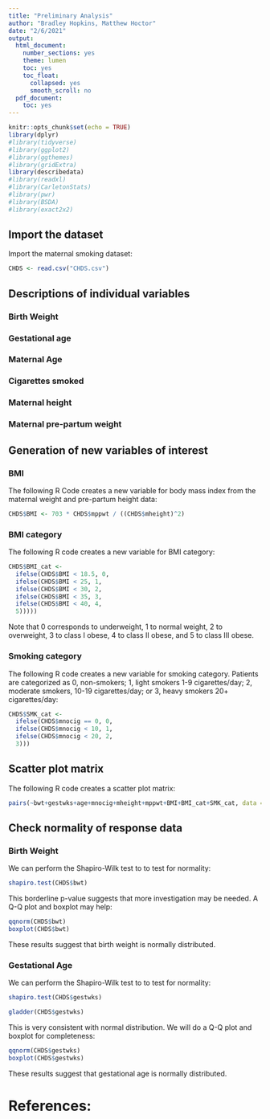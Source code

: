 ```yaml
---
title: "Preliminary Analysis"
author: "Bradley Hopkins, Matthew Hoctor"
date: "2/6/2021"
output:
  html_document:
    number_sections: yes
    theme: lumen
    toc: yes
    toc_float:
      collapsed: yes
      smooth_scroll: no
  pdf_document:
    toc: yes
---
```


```r
knitr::opts_chunk$set(echo = TRUE)
library(dplyr)
#library(tidyverse)
#library(ggplot2)
#library(ggthemes)
#library(gridExtra)
library(describedata)
#library(readxl)
#library(CarletonStats)
#library(pwr)
#library(BSDA)
#library(exact2x2)
```

## Import the dataset

Import the maternal smoking dataset:
```r
CHDS <- read.csv("CHDS.csv")
```

## Descriptions of individual variables

### Birth Weight

### Gestational age

### Maternal Age

### Cigarettes smoked

### Maternal height

### Maternal pre-partum weight

## Generation of new variables of interest

### BMI

The following R Code creates a new variable for body mass index from the maternal weight and pre-partum height data:

```r
CHDS$BMI <- 703 * CHDS$mppwt / ((CHDS$mheight)^2)
```

### BMI category

The following R code creates a new variable for BMI category:

```r
CHDS$BMI_cat <- 
  ifelse(CHDS$BMI < 18.5, 0, 
  ifelse(CHDS$BMI < 25, 1,
  ifelse(CHDS$BMI < 30, 2,
  ifelse(CHDS$BMI < 35, 3,
  ifelse(CHDS$BMI < 40, 4, 
  5)))))
```

Note that 0 corresponds to underweight, 1 to normal weight, 2 to overweight, 3 to class I obese, 4 to class II obese, and 5 to class III obese.

### Smoking category

The following R code creates a new variable for smoking category.  Patients are categorized as 0, non-smokers; 1, light smokers 1-9 cigarettes/day; 2, moderate smokers, 10-19 cigarettes/day; or 3, heavy smokers 20+ cigarettes/day:

```r
CHDS$SMK_cat <-
  ifelse(CHDS$mnocig == 0, 0,
  ifelse(CHDS$mnocig < 10, 1,
  ifelse(CHDS$mnocig < 20, 2, 
  3)))
```

## Scatter plot matrix

The following R code creates a scatter plot matrix:

```r
pairs(~bwt+gestwks+age+mnocig+mheight+mppwt+BMI+BMI_cat+SMK_cat, data = CHDS, main = "Scatterplot Matrix")
```

## Check normality of response data

### Birth Weight

We can perform the Shapiro-Wilk test to to test for normality:

```r
shapiro.test(CHDS$bwt)

```

This borderline p-value suggests that more investigation may be needed.  A Q-Q plot and boxplot may help:

```r
qqnorm(CHDS$bwt)
boxplot(CHDS$bwt)
```

These results suggest that birth weight is normally distributed.

### Gestational Age

We can perform the Shapiro-Wilk test to to test for normality:

```r
shapiro.test(CHDS$gestwks)

gladder(CHDS$gestwks)
```

This is very consistent with normal distribution.  We will do a Q-Q plot and boxplot for completeness:

```r
qqnorm(CHDS$gestwks)
boxplot(CHDS$gestwks)
```

These results suggest that gestational age is normally distributed.

# References:

